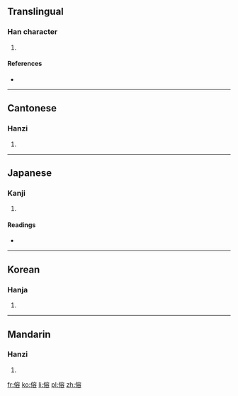 ==Translingual==

===Han character===
{{Han char|rn=9|rad=人|as=10|sn=12|four=2326<sub>8</sub>|canj=人十金口 (OJCR)}}

# {{defn|Han|sort=人10}}

====References====
* {{Han ref|kx=0113.250|dkj=00970|dj=0241.140|hdz=10206.040|uh=509B|ud=20635|bh=D851|bd=55377}}

----

==Cantonese==

===Hanzi===
{{yue-hanzi|jyut=[[jung4]], [[jung6]]|y=yung4, yung6}}

# {{defn|lang=yue|sort=人10}}

----

==Japanese==

===Kanji===
{{ja-kanji|grade=|rs=人10}}

# {{defn|lang=ja|sort=人10}}

====Readings====
* {{ja-readings|on=[[よう]] (yō), [[ゆ]] (yu)|kun=[[かがむ]] (kagamu)}}

----

==Korean==

===Hanja===
{{ko-hanja|hangeul=용|rv=yong|mr=yong}}

# {{defn|lang=ko|sort=人10}}

----

==Mandarin==

===Hanzi===
{{cmn-hanzi|pin=[[yǒng]] ([[yong3]])|wg=yung<sup>3</sup>}}

# {{defn|lang=cmn|sort=人10}}

[[fr:傛]]
[[ko:傛]]
[[li:傛]]
[[pl:傛]]
[[zh:傛]]